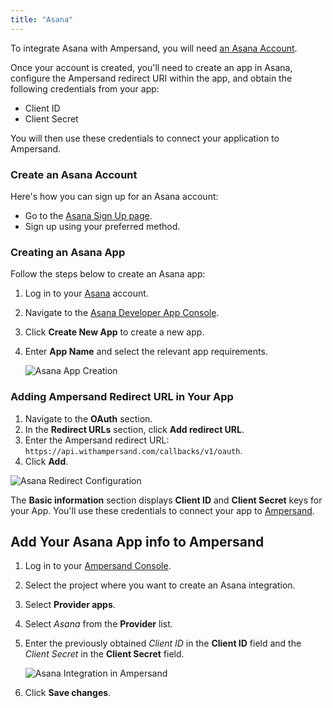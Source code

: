 ```yaml
---
title: "Asana"
---
```


To integrate Asana with Ampersand, you will need [an Asana Account](https://asana.com/create-account).

Once your account is created, you'll need to create an app in Asana, configure the Ampersand redirect URI within the app, and obtain the following credentials from your app:

- Client ID
- Client Secret

You will then use these credentials to connect your application to Ampersand.

### Create an Asana Account

Here's how you can sign up for an Asana account:

- Go to the [Asana Sign Up page](https://asana.com/create-account).
- Sign up using your preferred method.

### Creating an Asana App

Follow the steps below to create an Asana app:

1. Log in to your [Asana](https://app.asana.com/-/login) account.
2. Navigate to the [Asana Developer App Console](https://app.asana.com/0/my-apps).
3. Click **Create New App** to create a new app.
4. Enter **App Name** and select the relevant app requirements.

   ![Asana App Creation](https://files.readme.io/f0942e9-asana1.gif)

### Adding Ampersand Redirect URL in Your App

1. Navigate to the **OAuth** section.
2. In the **Redirect URLs** section, click **Add redirect URL**.
3. Enter the Ampersand redirect URL: `https://api.withampersand.com/callbacks/v1/oauth`.
4. Click **Add**.

![Asana Redirect Configuration](https://files.readme.io/9d9c63f-Asana2.gif)

The **Basic information** section displays **Client ID** and **Client Secret** keys for your App. You'll use these credentials to connect your app to [Ampersand](https://docs.withampersand.com/docs/asana#add-your-asana-app-info-to-ampersand).

## Add Your Asana App info to Ampersand

1. Log in to your [Ampersand Console](https://console.withampersand.com).
2. Select the project where you want to create an Asana integration.
3. Select **Provider apps**.
4. Select _Asana_ from the **Provider** list.
5. Enter the previously obtained _Client ID_ in the **Client ID** field and the _Client Secret_ in the **Client Secret** field.

   ![Asana Integration in Ampersand](https://files.readme.io/a88523c-asana.gif)

6. Click **Save changes**.
